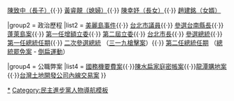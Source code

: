{{Navbox
|name = 陳水扁
|title = [[陳水扁]]
|image =
|style = width: 100%
|above =
|groupstyle = text-align: center;
|bodyclass = hlist

|group1 = 家庭
|list1  = [[吳淑珍|吳淑珍（配偶）]]{{·}} [[陳致中|陳致中（長子）]]{{·}} [[黃睿靚|黃睿靚（媳婦）]]{{·}} [[陳幸妤|陳幸妤（長女）]]{{·}} [[趙建銘|趙建銘（女婿）]]

|group2 = 政治歷程
|list2  = [[美麗島事件]]{{·}} [[臺北市議會|台北市議員]]{{·}} [[臺南縣縣長|參選台南縣長]]{{·}} [[蓬萊島雜誌案|蓬萊島案]]{{·}} [[第1屆中華民國立法委員名單|第一任增額立委]]{{·}} [[1992年中華民國立法委員選舉|第二屆立委]]{{·}} [[臺北市市長|台北市長]]{{·}} [[2000年中華民國總統選舉|參選總統]]{{·}} [[陳水扁政府|第一任總統任期]]{{·}} [[2004年中華民國總統選舉|二次參選總統]] （[[三一九槍擊事件|三一九槍擊案]]）{{·}} [[陳水扁政府|第二任總統任期]] （[[2006年中華民國總統罷免案|總統罷免案]] - [[百萬人民倒扁運動|倒扁運動]]）


|group4 = 公職弊案
|list4  = [[國務機要費案]]{{·}}[[陳水扁家庭密帳案]]{{·}}[[龍潭購地案]]{{·}}[[台灣土地開發公司內線交易案]]
}}<noinclude>

[[Category:陳水扁|*]]
[[Category:民主進步黨人物導航模板]]
</noinclude>